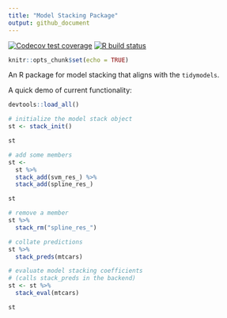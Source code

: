 ```yaml
---
title: "Model Stacking Package"
output: github_document
---
```


[![Codecov test coverage](https://codecov.io/gh/simonpcouch/stack/branch/main/graph/badge.svg)](https://codecov.io/gh/simonpcouch/stack?branch=main) 
[![R build status](https://github.com/simonpcouch/stack/workflows/R-CMD-check/badge.svg)](https://github.com/simonpcouch/stack/actions)

```r
knitr::opts_chunk$set(echo = TRUE)
```

An R package for model stacking that aligns with the `tidymodels`.

A quick demo of current functionality:

```r
devtools::load_all()
```

```r
# initialize the model stack object
st <- stack_init()

st

# add some members
st <- 
  st %>%
  stack_add(svm_res_) %>%
  stack_add(spline_res_)

st

# remove a member
st %>%
  stack_rm("spline_res_")

# collate predictions
st %>%
  stack_preds(mtcars)

# evaluate model stacking coefficients
# (calls stack_preds in the backend)
st <- st %>%
  stack_eval(mtcars)

st
```
